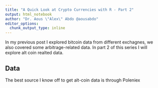 ```yaml
---
title: "A Quick Look at Crypto Currencies with R - Part 2"
output: html_notebook
author: "Dr. Aous \"Alex\" Abdo @aousabdo"
editor_options: 
  chunk_output_type: inline
---
```


In my previous post I explored bitcoin data from different exchagnes, we also covered some arbitrage-related data. 
In part 2 of this series I will explore alt coin realted data. 

## Data
The best source I know off to get alt-coin data is through Poleniex

